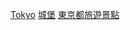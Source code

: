 {{日本行政區劃分類導航|城堡}}
{{Commonscat|Castles in Tokyo}}

[[Category:日本各都道府縣城堡|Tokyo]]
[[Category:東京都建築物|城堡]]
[[Category:東京都旅遊景點|]]